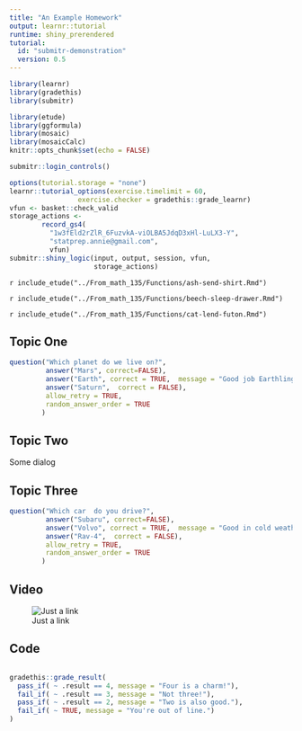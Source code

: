 ```yaml
---
title: "An Example Homework"
output: learnr::tutorial
runtime: shiny_prerendered
tutorial:
  id: "submitr-demonstration"
  version: 0.5
---
```


```r
library(learnr)
library(gradethis)
library(submitr)

library(etude)
library(ggformula)
library(mosaic)
library(mosaicCalc)
knitr::opts_chunk$set(echo = FALSE)

```

<!-- Start login block 
# Another possibility
storage_actions <- in_local_file("submissions.csv")
-->

```r
submitr::login_controls()
```


```r
options(tutorial.storage = "none")
learnr::tutorial_options(exercise.timelimit = 60, 
                 exercise.checker = gradethis::grade_learnr)
vfun <- basket::check_valid
storage_actions <- 
        record_gs4(
          "1w3fEld2rZlR_6FuzvkA-viOLBA5JdqD3xHl-LuLX3-Y",
          "statprep.annie@gmail.com",
          vfun)
submitr::shiny_logic(input, output, session, vfun,
                     storage_actions)
```

<!--End login block-->

`r include_etude("../From_math_135/Functions/ash-send-shirt.Rmd")`

`r include_etude("../From_math_135/Functions/beech-sleep-drawer.Rmd")`

`r include_etude("../From_math_135/Functions/cat-lend-futon.Rmd")`




## Topic One

```r
question("Which planet do we live on?",
         answer("Mars", correct=FALSE),
         answer("Earth", correct = TRUE,  message = "Good job Earthling!"),
         answer("Saturn",  correct = FALSE),
         allow_retry = TRUE,
         random_answer_order = TRUE
        )
```

## Topic Two

Some dialog

## Topic Three

```r
question("Which car  do you drive?",
         answer("Subaru", correct=FALSE),
         answer("Volvo", correct = TRUE,  message = "Good in cold weather."),
         answer("Rav-4",  correct = FALSE),
         allow_retry = TRUE,
         random_answer_order = TRUE
        )
```


## Video

![Just a link](https://youtu.be/zNzZ1PfUDNk)


## Code

```r

```

```r
gradethis::grade_result(
  pass_if( ~ .result == 4, message = "Four is a charm!"),
  fail_if( ~ .result == 3, message = "Not three!"),
  pass_if( ~ .result == 2, message = "Two is also good."),
  fail_if( ~ TRUE, message = "You're out of line.")
)
```
